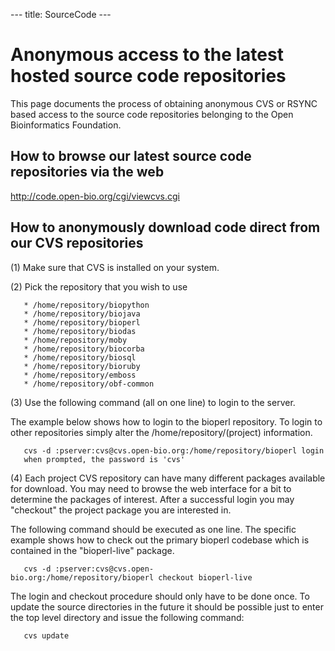 ---
title: SourceCode
---

=Anonymous access to the latest hosted source code repositories=

This page documents the process of obtaining anonymous CVS or RSYNC based access to the source code repositories belonging to the Open Bioinformatics Foundation.

==How to browse our latest source code repositories via the web==

http://code.open-bio.org/cgi/viewcvs.cgi

==How to anonymously download code direct from our CVS repositories==

(1) Make sure that CVS is installed on your system.

(2) Pick the repository that you wish to use

    * /home/repository/biopython
    * /home/repository/biojava
    * /home/repository/bioperl
    * /home/repository/biodas
    * /home/repository/moby
    * /home/repository/biocorba
    * /home/repository/biosql
    * /home/repository/bioruby
    * /home/repository/emboss
    * /home/repository/obf-common 

(3) Use the following command (all on one line) to login to the server.

The example below shows how to login to the bioperl repository. To login to other repositories simply alter the /home/repository/(project) information.

    cvs -d :pserver:cvs@cvs.open-bio.org:/home/repository/bioperl login
    when prompted, the password is 'cvs'


(4) Each project CVS repository can have many different packages available for download. You may need to browse the web interface for a bit to determine the packages of interest. After a successful login you may "checkout" the project package you are interested in.

The following command should be executed as one line. The specific example shows how to check out the primary bioperl codebase which is contained in the "bioperl-live" package.

    cvs -d :pserver:cvs@cvs.open-bio.org:/home/repository/bioperl checkout bioperl-live

The login and checkout procedure should only have to be done once. To update the source directories in the future it should be possible just to enter the top level directory and issue the following command:

    cvs update
